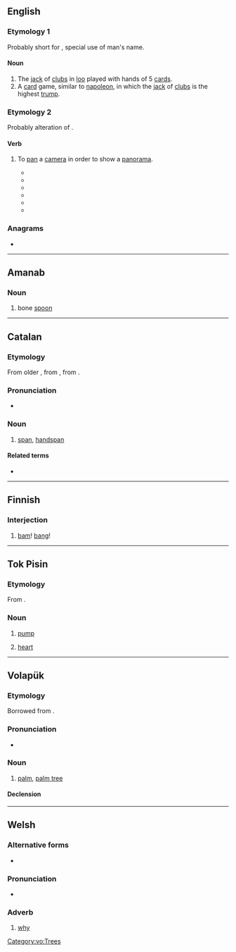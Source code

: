 {{also|Pam|PAM|päm|рат}}
==English==

===Etymology 1===
Probably short for {{etyl|fr|en}} {{m|fr|Pamphile||a given name}}, special use of man's name.

====Noun====
{{en-noun|~}}

# The [[jack]] of [[clubs]] in [[loo]] played with hands of 5 [[card]]s.
# A [[card]] game, similar to [[napoleon]], in which the [[jack]] of [[clubs]] is the highest [[trump]].

===Etymology 2===
Probably alteration of {{m|en|panorama}}.

====Verb====
{{en-verb|pams|pamming|pammed}}

# {{rfv-sense|en}} To [[pan]] a [[camera]] in order to show a [[panorama]].
#* {{quote-book|year=1918 |title=Current Opinion - Volume 64 |author=Edward Jewitt Wheeler, ‎Frank Crane |page=331|lang=en |ISBN=|passage=In this case the field was laid out in segments, and after the camera had been '''pammed''' about ten degrees it was stopped and the whole outfit moved over into the next segment, and so on round for ninety degrees;}}
#* {{quote-book|year=1918|title=Film Folk|author=Rob Wagner |page=|lang=en |ISBN=|passage=The camera man, in turn, when he had filmed the accident, '''pammed''' — the outrageous word "pam" means panorama — immediately to the sheriff in the hope that he would shoot.}}
#* {{quote-book|year=1921|title=The Film Mystery |author=Arthur Benjamin Reeve |page=347|lang=en |ISBN=|passage=At one time he ordered a panorama effect, in which the cameras “'''pammed''',” swept from one side to the other, giving a succession of faces at close range.}}
#* {{quote-book|year=1925 |title=Bell Laboratories Record - Volumes 1-2|author=|page=|lang=en |ISBN=|passage=The mechanism for taking the pictures with these markers on the original film and record can not be operated in quite so simple a manner, since the camera must be left free to be “'''pammed'''"—that is, moved about on its tripod to change the field of view.}}
#* {{quote-book|year=1932|title=Educational Screen - Volumes 11-12 |author=|page=141|lang=en |ISBN=|passage=The institution is "'''pammed'''" from a nearby hill-top, followed by close-ups of the various buildings. }}
#* {{quote-book|year=1947 |title=The SAE Journal - Volume 55 |author=|page=46|lang=en |ISBN=|passage=This equipment has a distance range of 12,000 feet, and a height range of 750 feet and b, one camera is located 1500 feet from the runway and is "'''pammed'''" to follow the airplane.}}

===Anagrams===
* {{anagrams|en|a=amp|AMP|APM|MAP|MPA|amp|map|p.m.a.|pma}}

----

==Amanab==

===Noun===
{{head|amn|nouns}}

# bone [[spoon]]

----

==Catalan==

===Etymology===
From older {{m|ca|palm}}, from {{inh|ca|pro|-}}, from {{inh|ca|la|palmus}}.

===Pronunciation===
* {{ca-IPA}}

===Noun===
{{ca-noun|m}}

# [[span]], [[handspan]]

====Related terms====
* {{l|ca|palma}}

----

==Finnish==

===Interjection===
{{head|fi|interjection|head=pam!}}

# [[bam]]! [[bang]]!

----

==Tok Pisin==

===Etymology===
From {{etyl|en|tpi}} {{m|en|pump}}.

===Noun===
{{head|tpi|noun}}

# [[pump]]
# {{lb|tpi|anatomy}} [[heart]]

----

==Volapük==

===Etymology===
Borrowed from {{bor|vo|en|palm}}.

===Pronunciation===
* {{IPA|/pam/|lang=vo}}

===Noun===
{{vo-noun}}

# [[palm]], [[palm tree]]

====Declension====
{{vo-decl-noun}}

[[Category:vo:Trees]]

----

==Welsh==

===Alternative forms===
* {{l|cy|paham}} {{qualifier|literary}}

===Pronunciation===
* {{IPA|/pam/|lang=cy}}

===Adverb===
{{head|cy|adverb}}

# [[why]]